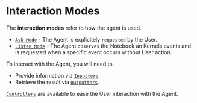 
# Interaction Modes

The **interaction modes** refer to how the agent is used.

- [`Ask Mode`](/docs/interactions/ask-mode) - The Agent is explicitely `requested` by the User.
- [`Listen Mode`](/docs/interactions/listen-mode) - The Agent `observes` the Notebook an Kernels events and is requested when a specific event occurs without User action.

To interact with the Agent, you will need to.

- Provide information via [`Inputters`](/docs/interactions/inputters)
- Retrieve the result via [`Outputters`](/docs/interactions/outputters).

[`Controllers`](/docs/interactions/controllers) are available to ease the User interaction with the Agent.

<DocCardList />
